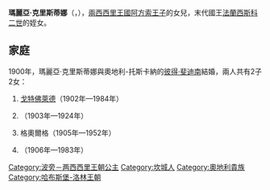 {{Multiple issues|
{{Expand language|1=en|time=2021-03-13T15:16:44+00:00}}
{{Unreferenced|time=2021-03-13T15:16:44+00:00}}
}}
{{Infobox noble
| name        = 瑪麗亞·克里斯蒂娜
| image       = Maria Cristina de Boubon-Duas Sicílias.jpg
| birth_date  = {{Birth date|1877|04|10|df=y}}
| birth_place = [[坎城|坎城]]
| death_date  = {{Death date and age|1947|10|04|1877|04|10|df=y}}
| death_place = [[聖吉爾根|聖吉爾根]]
| noble family= [[波旁-兩西西里王朝|波旁-兩西西里]]
| father      = [[阿方索_(两西西里)|兩西西里的阿方索]]
| mother      = [[瑪麗亞·安東妮埃塔_(波旁-兩西西里)|瑪麗亞·安東妮埃塔]]
}}
'''瑪麗亞·克里斯蒂娜'''（{{lang-it|Maria Cristina}}，{{bd|1877年|4月10日|1947年|10月4日}}），[[兩西西里王國|兩西西里王國]][[阿方索_(两西西里)|阿方索王子]]的女兒，末代國王[[弗朗切斯科二世_(两西西里)|法蘭西斯科二世]]的姪女。

== 家庭 ==
1900年，瑪麗亞·克里斯蒂娜與奧地利-托斯卡納的[[彼得·斐迪南_(奧地利-托斯卡納)|彼得·斐迪南]]結婚，兩人共有2子2女：
# [[戈特佛萊德_(奧地利-托斯卡納)|戈特佛萊德]]（1902年—1984年）
# {{le|奧地利-托斯卡納的海倫|Archduchess Helena of Austria|海倫}}（1903年—1924年）
# 格奧爾格（1905年—1952年）
# {{le|奧地利-托斯卡納的羅莎|Archduchess Rosa of Austria|羅莎}}（1906年—1983年）

[[Category:波旁－两西西里王朝公主|Category:波旁－两西西里王朝公主]]
[[Category:坎城人|Category:坎城人]]
[[Category:奧地利貴族|Category:奧地利貴族]]
[[Category:哈布斯堡-洛林王朝|Category:哈布斯堡-洛林王朝]]